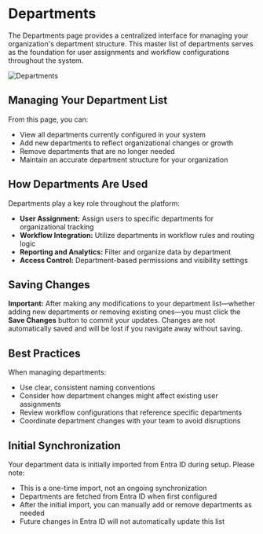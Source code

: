 # Departments


The Departments page provides a centralized interface for managing your organization's department structure. This master list of departments serves as the foundation for user assignments and workflow configurations throughout the system.

<Image img={departmentsImg} alt="Departments" className="doc-screenshot" />

## Managing Your Department List

From this page, you can:
- View all departments currently configured in your system
- Add new departments to reflect organizational changes or growth
- Remove departments that are no longer needed
- Maintain an accurate department structure for your organization

## How Departments Are Used

Departments play a key role throughout the platform:
- **User Assignment:** Assign users to specific departments for organizational tracking
- **Workflow Integration:** Utilize departments in workflow rules and routing logic
- **Reporting and Analytics:** Filter and organize data by department
- **Access Control:** Department-based permissions and visibility settings

## Saving Changes

**Important:** After making any modifications to your department list—whether adding new departments or removing existing ones—you must click the **Save Changes** button to commit your updates. Changes are not automatically saved and will be lost if you navigate away without saving.

## Best Practices

When managing departments:
- Use clear, consistent naming conventions
- Consider how department changes might affect existing user assignments
- Review workflow configurations that reference specific departments
- Coordinate department changes with your team to avoid disruptions

## Initial Synchronization

Your department data is initially imported from Entra ID during setup. Please note:
- This is a one-time import, not an ongoing synchronization
- Departments are fetched from Entra ID when first configured
- After the initial import, you can manually add or remove departments as needed
- Future changes in Entra ID will not automatically update this list
